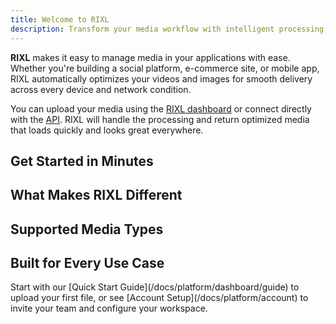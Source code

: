 ```yaml
---
title: Welcome to RIXL
description: Transform your media workflow with intelligent processing, global delivery, and effortless integration. RIXL is built for developers who want both performance and simplicity without extra complexity.
---
```



**RIXL** makes it easy to manage media in your applications with ease. Whether you're building a social platform, e-commerce site, or mobile app, RIXL automatically optimizes your videos and images for smooth delivery across every device and network condition.

You can upload your media using the [RIXL dashboard](/docs/platform/dashboard/overview) or connect directly with the [API](/docs/platform/api-reference). RIXL will handle the processing and return optimized media that loads quickly and looks great everywhere.

## Get Started in Minutes

<div className="grid gap-6 sm:grid-cols-2 lg:grid-cols-3">
  <InteractiveCard
    title="Quick Start Guide"
    description="Go from zero to uploading your first media in under 5 minutes."
    href="/docs/platform/dashboard/guide"
    icon="BookOpen"
  />
  <InteractiveCard
    title="Account & Teams"
    description="Set up your workspace, invite collaborators, and manage permissions."
    href="/docs/platform/account"
    icon="Users"
  />
  <InteractiveCard
    title="Upload & Process"
    description="Turn raw media into delivery-ready assets instantly."
    href="/docs/platform/uploads"
    icon="Upload"
  />
  <InteractiveCard
    title="Developer APIs"
    description="Integrate RIXL directly into your applications with our clean REST APIs and SDKs."
    href="/docs/platform/api-reference"
    icon="Code"
  />
</div>

## What Makes RIXL Different

<div className="grid gap-6 sm:grid-cols-2 lg:grid-cols-3 mt-8">
  <InfoCard
    title="Intelligent Video Processing"
    description="Multi-quality transcoding with adaptive streaming that automatically adjusts to your users' connections."
    icon="Video"
  />
  <InfoCard
    title="Next-Gen Image Optimization" 
    description="AVIF compression with ultra-fast placeholder generation—delivering much smaller files without visible quality loss."
    icon="Image"
  />
  <InfoCard
    title="Dynamic Content Feeds"
    description="Create structured feeds for social experiences that update automatically as you add content."
    icon="Rss"
  />
  <InfoCard
    title="Global Edge Network"
    description="Media served from 200+ locations worldwide with intelligent caching and real-time optimization."
    icon="Globe"
  />
  <InfoCard
    title="Team Collaboration"
    description="Shared workspaces with granular permissions so your whole team can work together easily."
    icon="Users"
  />
  <InfoCard
    title="Developer-Friendly APIs"
    description="REST APIs with SDKs, webhooks, and clear documentation for fast integration."
    icon="Code"
  />
</div>

## Supported Media Types

<div className="grid gap-6 sm:grid-cols-2 lg:grid-cols-3 mt-8">
  <InfoCard
    title="Video Formats"
    description="MP4, MOV, AVI, WebM, MKV, and other formats, up to 2GB per file with automatic transcoding."
    icon="Video"
  />
  <InfoCard
    title="Image Formats"
    description="JPEG, PNG, WebP, HEIC, SVG, and other formats, up to 100MB per file with intelligent AVIF conversion."
    icon="Image"
  />
  <InfoCard
    title="Smart Processing"
    description="Every upload is analyzed and optimized for your use case audience automatically."
    icon="Zap"
  />
</div>

## Built for Every Use Case

<div className="grid gap-6 sm:grid-cols-2 lg:grid-cols-3 mt-8">
  <InfoCard
    title="Social & Community"
    description="Support user-generated content with fast uploads and optimized delivery for large audiences."
    icon="Share"
  />
  <InfoCard
    title="E-commerce & Retail"
    description="Showcase products with clear, fast-loading images that improve customer experience and sales."
    icon="ShoppingBag"
  />
  <InfoCard
    title="Education & Training"
    description="Deliver adaptive video streaming for smooth learning on any device or network."
    icon="GraduationCap"
  />
  <InfoCard
    title="Marketing & Campaigns"
    description="Launch campaigns with confidence—your creative assets optimized for every platform and audience."
    icon="Target"
  />
  <InfoCard
    title="Mobile Applications"
    description="Reduce app size and improve performance with efficient media delivery for mobile."
    icon="Smartphone"
  />
  <InfoCard
    title="Enterprise & Scale"
    description="Manage millions of assets with enterprise-grade security, compliance, and collaboration features."
    icon="Building"
  />
</div>

<div className="mt-12">
<Callout type="tip" title="Ready to transform your media workflow?">
  Start with our [Quick Start Guide](/docs/platform/dashboard/guide) to upload your first file,  
  or see [Account Setup](/docs/platform/account) to invite your team and configure your workspace.
</Callout>

</div>